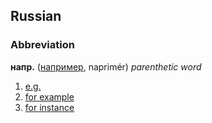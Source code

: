 ==Russian==
===Abbreviation===
'''напр.''' ([[например]], naprimér) ''parenthetic word''

# [[e.g.]]
# [[for example]]
# [[for instance]]